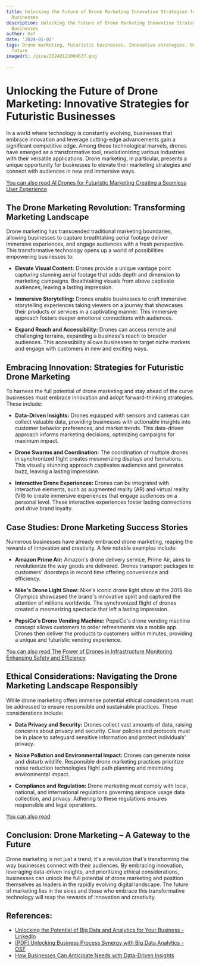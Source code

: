 ```yaml
---
title: Unlocking the Future of Drone Marketing Innovative Strategies for Futuristic
  Businesses
description: Unlocking the Future of Drone Marketing Innovative Strategies for Futuristic
  Businesses
author: Usf
date: '2024-01-02'
tags: Drone marketing, Futuristic businesses, Innovative strategies, Unlocking the
  future
imageUrl: /pixa/20240121004637.png

---
```

# Unlocking the Future of Drone Marketing: Innovative Strategies for Futuristic Businesses

In a  world where technology is constantly evolving, businesses  that embrace innovation and leverage  cutting-edge advancements gain a significant competitive  edge. Among these technological marvels, drones have emerged as a transformative tool, revolutionizing various industries  with their versatile applications. Drone marketing, in  particular, presents a unique opportunity for businesses to  elevate their marketing strategies and connect with audiences in new and immersive ways.

[You can also read AI Drones for Futuristic Marketing Creating a Seamless User Experience](AI%20Drones%20for%20Futuristic%20Marketing%20Creating%20a%20Seamless%20User%20Experience)


## The Drone Marketing Revolution: Transforming Marketing Landscape

Drone marketing has transcended traditional marketing  boundaries, allowing businesses to  capture breathtaking aerial footage deliver immersive experiences, and engage audiences with a fresh perspective.  This transformative technology  opens up a  world of possibilities empowering businesses to:

* **Elevate Visual  Content:**  Drones provide a unique vantage  point capturing stunning aerial footage that adds depth and dimension  to marketing campaigns. Breathtaking visuals from above captivate  audiences, leaving a lasting impression.

* **Immersive Storytelling:** Drones enable businesses to craft immersive storytelling experiences taking viewers on a journey  that showcases their products or  services in  a  captivating manner. This immersive approach fosters deeper emotional  connections with  audiences.

* **Expand Reach and Accessibility:** Drones can  access remote and  challenging terrains, expanding a business's reach to broader audiences. This accessibility allows  businesses to target niche markets and engage with customers in new and exciting ways.

## Embracing Innovation: Strategies for Futuristic Drone Marketing

To harness the full potential of drone marketing and stay ahead of the curve businesses must embrace innovation and adopt forward-thinking strategies. These  include:

* **Data-Driven Insights:** Drones equipped with sensors and cameras can collect valuable data, providing businesses with actionable insights into customer behavior preferences, and  market trends.  This data-driven approach informs marketing decisions, optimizing campaigns for  maximum impact.

* **Drone Swarms and Coordination:** The coordination of multiple drones in synchronized flight creates mesmerizing displays and formations. This visually  stunning approach captivates audiences and generates buzz, leaving a  lasting  impression.

* **Interactive Drone Experiences:** Drones can be integrated with interactive elements, such as augmented reality (AR)  and virtual reality (VR) to  create immersive experiences that engage audiences on a personal level. These interactive experiences foster lasting connections and drive brand loyalty.

## Case Studies: Drone Marketing Success Stories

Numerous businesses have already embraced drone marketing,  reaping the rewards of innovation and creativity. A  few  notable examples  include:

* **Amazon Prime Air:** Amazon's drone delivery service, Prime Air, aims to revolutionize the way goods are delivered. Drones transport packages  to customers' doorsteps in record time offering convenience  and efficiency.

* **Nike's Drone Light Show:** Nike's iconic drone light show at the 2016 Rio Olympics showcased the brand's innovative spirit and captured the attention of millions worldwide. The synchronized flight of  drones created a mesmerizing spectacle that left a lasting impression.

* **PepsiCo's Drone Vending Machine:** PepsiCo's drone  vending machine concept allows customers to order refreshments via a mobile app. Drones  then  deliver the products to customers within minutes, providing a unique and futuristic vending experience.

[You can also read The Power of Drones in Infrastructure Monitoring  Enhancing Safety and Efficiency](The%20Power%20of%20Drones%20in%20Infrastructure%20Monitoring%20Enhancing%20Safety%20and%20Efficiency)


##  Ethical Considerations: Navigating  the Drone Marketing Landscape Responsibly

While drone marketing offers immense potential ethical  considerations must be addressed to ensure responsible and sustainable practices. These considerations include:

* **Data Privacy  and Security:** Drones collect vast  amounts of data, raising concerns about privacy and security. Clear policies and protocols must be in  place to safeguard sensitive information and protect individuals'  privacy.

* **Noise Pollution and Environmental Impact:** Drones can generate noise and disturb wildlife. Responsible drone marketing practices  prioritize noise reduction technologies  flight path planning and  minimizing environmental impact.

* **Compliance and Regulation:** Drone marketing must comply with local, national, and international regulations governing airspace usage  data collection,  and privacy. Adhering to  these regulations ensures responsible and legal operations.

[You can  also read ]()


## Conclusion: Drone Marketing – A Gateway to the Future

Drone marketing is not just a  trend; it's a revolution that's transforming the way businesses connect with their audiences. By embracing innovation, leveraging data-driven insights, and  prioritizing ethical  considerations, businesses  can unlock the full potential of drone marketing  and position themselves as leaders  in the rapidly evolving digital landscape.  The future of marketing lies in the  skies and those who embrace  this transformative technology will reap the rewards of  innovation and creativity.

## References:
- [Unlocking the Potential of Big Data and Analytics for Your Business - LinkedIn](https://www.linkedin.com/pulse/unlocking-potential-big-data-analytics-your-business-sathaiya)
- [[PDF] Unlocking Business Process Synergy with Big Data Analytics - OSF](https://osf.io/jbqcm/download/?format=pdf)
- [How Businesses Can Anticipate Needs with Data-Driven Insights](https://tiffanyperkinsmunn.com/data-driven-insights/)
